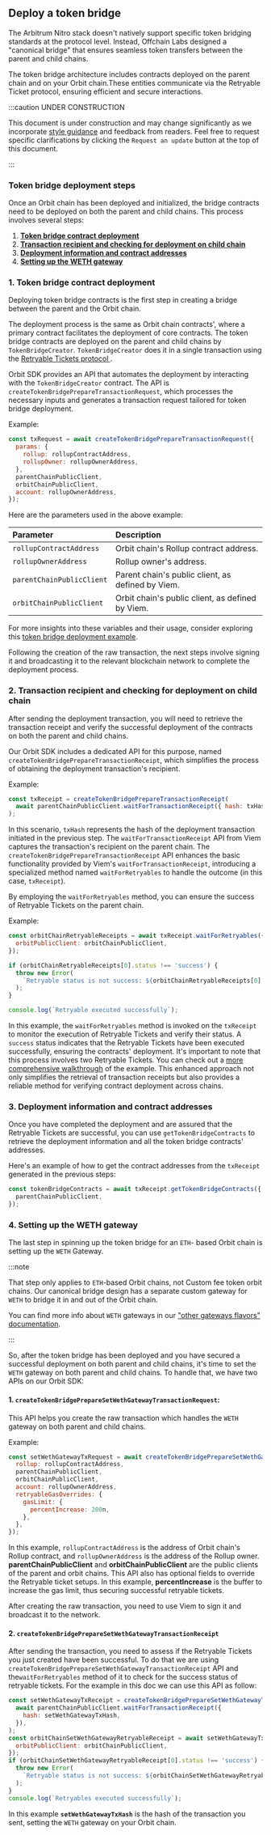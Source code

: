 ## Deploy a token bridge

The <a data-quicklook-from='arbitrum-nitro'>Arbitrum Nitro stack</a> doesn't natively support specific token bridging standards at the protocol level. Instead, Offchain Labs designed a "canonical bridge" that ensures seamless token transfers between the parent and child chains.

The token bridge architecture includes contracts deployed on the <a data-quicklook-from='parent-chain'>parent chain</a> and on your Orbit chain.These entities communicate via the <a data-quicklook-from='retryable-ticket'>Retryable Ticket </a> protocol, ensuring efficient and secure interactions.

:::caution UNDER CONSTRUCTION

This document is under construction and may change significantly as we incorporate [style guidance](/for-devs/contribute#document-type-conventions) and feedback from readers. Feel free to request specific clarifications by clicking the `Request an update` button at the top of this document.

:::

### Token bridge deployment steps

Once an Orbit chain has been deployed and initialized, the bridge contracts need to be deployed on both the parent and child chains. This process involves several steps:

1. **[Token bridge contract deployment](#2-token-bridge-contract-deployment)**
2. **[Transaction recipient and checking for deployment on child chain](#3-transaction-recipient-and-checking-for-deployment-on-child-chain)**
3. **[Deployment information and contract addresses](#4-deployment-information-and-contract-addresses)**
4. **[Setting up the WETH gateway](#5-setting-up-the-weth-gateway)**


### 1. Token bridge contract deployment

Deploying token bridge contracts is the first step in creating a bridge between the parent and the Orbit chain.

The deployment process is the same as Orbit chain contracts', where a primary contract facilitates the deployment of core contracts. The token bridge contracts are deployed on the parent and child chains by `TokenBridgeCreator`. `TokenBridgeCreator` does it in a single transaction using the [ Retryable Tickets protocol ](/arbos/l1-to-l2-messaging#retryable-ticketsO).

Orbit SDK provides an API that automates the deployment by interacting with the `TokenBridgeCreator` contract. The API is `createTokenBridgePrepareTransactionRequest`, which processes the necessary inputs and generates a transaction request tailored for token bridge deployment.

Example:

```js
const txRequest = await createTokenBridgePrepareTransactionRequest({
  params: {
    rollup: rollupContractAddress,
    rollupOwner: rollupOwnerAddress,
  },
  parentChainPublicClient,
  orbitChainPublicClient,
  account: rollupOwnerAddress,
});
```

Here are the parameters used in the above example:

| Parameter                 | Description                                       |
| :------------------------ | :------------------------------------------------ |
| `rollupContractAddress`   | Orbit chain's Rollup contract address.            |
| `rollupOwnerAddress`      | Rollup owner's address.                           |
| `parentChainPublicClient` | Parent chain's public client, as defined by Viem. |
| `orbitChainPublicClient`  | Orbit chain's public client, as defined by Viem.  |

For more insights into these variables and their usage, consider exploring this [token bridge deployment example](https://github.com/OffchainLabs/arbitrum-orbit-sdk/blob/main/examples/create-token-bridge-eth/index.ts).

Following the creation of the raw transaction, the next steps involve signing it and broadcasting it to the relevant blockchain network to complete the deployment process.
### 2. Transaction recipient and checking for deployment on child chain

After sending the deployment transaction, you will need to retrieve the transaction receipt and verify the successful deployment of the contracts on both the parent and child chains.

Our Orbit SDK includes a dedicated API for this purpose, named `createTokenBridgePrepareTransactionReceipt`, which simplifies the process of obtaining the deployment transaction's recipient.

Example:

```js
const txReceipt = createTokenBridgePrepareTransactionReceipt(
  await parentChainPublicClient.waitForTransactionReceipt({ hash: txHash }),
);
```

In this scenario, `txHash` represents the hash of the deployment transaction initiated in the previous step. The `waitForTransactionReceipt` API from Viem captures the transaction's recipient on the parent chain. The `createTokenBridgePrepareTransactionReceipt` API enhances the basic functionality provided by Viem's `waitForTransactionReceipt`, introducing a specialized method named `waitForRetryables` to handle the outcome (in this case, `txReceipt`).

By employing the `waitForRetryables` method, you can ensure the success of Retryable Tickets on the parent chain.

Example:

```js
const orbitChainRetryableReceipts = await txReceipt.waitForRetryables({
  orbitPublicClient: orbitChainPublicClient,
});

if (orbitChainRetryableReceipts[0].status !== 'success') {
  throw new Error(
    `Retryable status is not success: ${orbitChainRetryableReceipts[0].status}. Aborting...`,
  );
}

console.log(`Retryable executed successfully`);
```

In this example, the `waitForRetryables` method is invoked on the `txReceipt` to monitor the execution of Retryable Tickets and verify their status. A `success` status indicates that the Retryable Tickets have been executed successfully, ensuring the contracts' deployment. It's important to note that this process involves two Retryable Tickets. You can check out a [more comprehensive walkthrough](https://github.com/OffchainLabs/arbitrum-orbit-sdk/blob/1e39d21eef57d204bfa609c4c29284528ddf05ac/examples/create-token-bridge-eth/index.ts#L78-L104) of the example. This enhanced approach not only simplifies the retrieval of transaction receipts but also provides a reliable method for verifying contract deployment across chains.

### 3. Deployment information and contract addresses

Once you have completed the deployment and are assured that the Retryable Tickets are successful, you can use `getTokenBridgeContracts` to retrieve the deployment information and all the token bridge contracts' addresses.

Here's an example of how to get the contract addresses from the `txReceipt` generated in the previous steps:

```js
const tokenBridgeContracts = await txReceipt.getTokenBridgeContracts({
  parentChainPublicClient,
});
```

### 4. Setting up the WETH gateway

The last step in spinning up the token bridge for an `ETH`- based Orbit chain is setting up the `WETH` Gateway.

:::note

That step only applies to `ETH`-based Orbit chains, not Custom fee token orbit chains. Our canonical bridge design has a separate custom gateway for `WETH` to bridge it in and out of the Orbit chain.

You can find more info about `WETH` gateways in our ["other gateways flavors" documentation](https://docs.arbitrum.io/for-devs/concepts/token-bridge/token-bridge-erc20#other-flavors-of-gateways).

:::

So, after the token bridge has been deployed and you have secured a successful deployment on both parent and child chains, it's time to set the `WETH` gateway on both parent and child chains. To handle that, we have two APIs on our Orbit SDK:

#### 1. `createTokenBridgePrepareSetWethGatewayTransactionRequest`:

This API helps you create the raw transaction which handles the `WETH` gateway on both parent and child chains.

Example:

```js
const setWethGatewayTxRequest = await createTokenBridgePrepareSetWethGatewayTransactionRequest({
  rollup: rollupContractAddress,
  parentChainPublicClient,
  orbitChainPublicClient,
  account: rollupOwnerAddress,
  retryableGasOverrides: {
    gasLimit: {
      percentIncrease: 200n,
    },
  },
});
```

In this example, `rollupContractAddress` is the address of Orbit chain's Rollup contract, and `rollupOwnerAddress` is the address of the Rollup owner. **parentChainPublicClient** and **orbitChainPublicClient** are the public clients of the parent and orbit chains. This API also has optional fields to override the Retryable ticket setups. In this example, **percentIncrease** is the buffer to increase the gas limit, thus securing successful retryable tickets.

After creating the raw transaction, you need to use Viem to sign it and broadcast it to the network.

#### 2. `createTokenBridgePrepareSetWethGatewayTransactionReceipt`

After sending the transaction, you need to assess if the Retryable Tickets you just created have been successful. To do that we are using `createTokenBridgePrepareSetWethGatewayTransactionReceipt` API and the`waitForRetryables` method of it to check for the success status of retryable tickets. For the example in this doc we can use this API as follow:

```js
const setWethGatewayTxReceipt = createTokenBridgePrepareSetWethGatewayTransactionReceipt(
  await parentChainPublicClient.waitForTransactionReceipt({
    hash: setWethGatewayTxHash,
  }),
);
const orbitChainSetWethGatewayRetryableReceipt = await setWethGatewayTxReceipt.waitForRetryables({
  orbitPublicClient: orbitChainPublicClient,
});
if (orbitChainSetWethGatewayRetryableReceipt[0].status !== 'success') {
  throw new Error(
    `Retryable status is not success: ${orbitChainSetWethGatewayRetryableReceipt[0].status}. Aborting...`,
  );
}
console.log(`Retryables executed successfully`);
```

In this example **`setWethGatewayTxHash`** is the hash of the transaction you sent, setting the `WETH` gateway on your Orbit chain.
  
